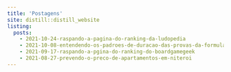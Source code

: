 ```yaml
---
title: 'Postagens'
site: distill::distill_website
listing: 
  posts:
    - 2021-10-24-raspando-a-pagina-do-ranking-da-ludopedia
    - 2021-10-08-entendendo-os-padroes-de-duracao-das-provas-da-formula-1
    - 2021-09-17-raspando-a-pgina-do-ranking-do-boardgamegeek
    - 2021-08-27-prevendo-o-preco-de-apartamentos-em-niteroi
---
```

